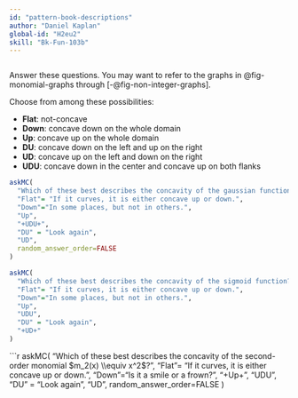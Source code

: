 ```yaml
---
id: "pattern-book-descriptions"
author: "Daniel Kaplan"
global-id: "H2eu2"
skill: "Bk-Fun-103b"
---
```


```r

```

Answer these questions. You may want to refer to the graphs in  @fig-monomial-graphs through [-@fig-non-integer-graphs].

Choose from among these possibilities:

- **Flat**: not-concave
- **Down**: concave down on the whole domain
- **Up**: concave up on the whole domain
- **DU**: concave down on the left and up on the right
- **UD**: concave up on the left and down on the right
- **UDU**: concave down in the center and concave up on both flanks

```r
askMC(
  "Which of these best describes the concavity of the gaussian function?",
  "Flat"= "If it curves, it is either concave up or down.",
  "Down"="In some places, but not in others.",
  "Up",
  "+UDU+",
  "DU" = "Look again",
  "UD",
  random_answer_order=FALSE
)
```

```r
askMC(
  "Which of these best describes the concavity of the sigmoid function?",
  "Flat"= "If it curves, it is either concave up or down.",
  "Down"="In some places, but not in others.",
  "Up",
  "UDU",
  "DU" = "Look again",
  "+UD+"
)
```

```r
askMC(
  "Which of these best describes the concavity of the second-order monomial $m_2(x) \\equiv x^2$?",
  "Flat"= "If it curves, it is either concave up or down.",
  "Down"="Is it a smile or a frown?",
  "+Up+",
  "UDU",
  "DU" = "Look again",
  "UD",
  random_answer_order=FALSE
)
